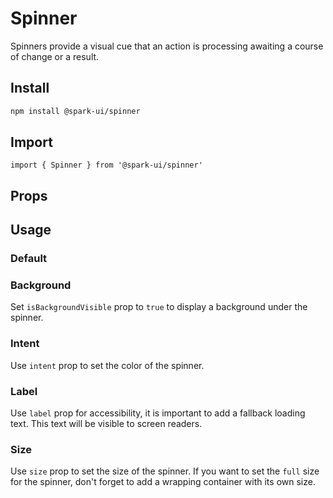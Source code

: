 
<Meta of={stories} />

# Spinner

Spinners provide a visual cue that an action is processing awaiting a course of change or a result.

## Install

```sh
npm install @spark-ui/spinner
```

## Import

```tsx
import { Spinner } from '@spark-ui/spinner'
```

## Props

<ArgTypes of={Spinner} />

## Usage

### Default

<Canvas of={stories.Default} />

### Background

Set `isBackgroundVisible` prop to `true` to display a background under the spinner.

<Canvas of={stories.Background} />

### Intent

Use `intent` prop to set the color of the spinner.

<Canvas of={stories.Intents} />

### Label

Use `label` prop for accessibility, it is important to add a fallback loading text. This text will be visible to screen readers.

<Canvas of={stories.Label} />

### Size

Use `size` prop to set the size of the spinner. If you want to set the `full` size for the spinner, don't forget to add a wrapping container with its own size.

<Canvas of={stories.Sizes} />
